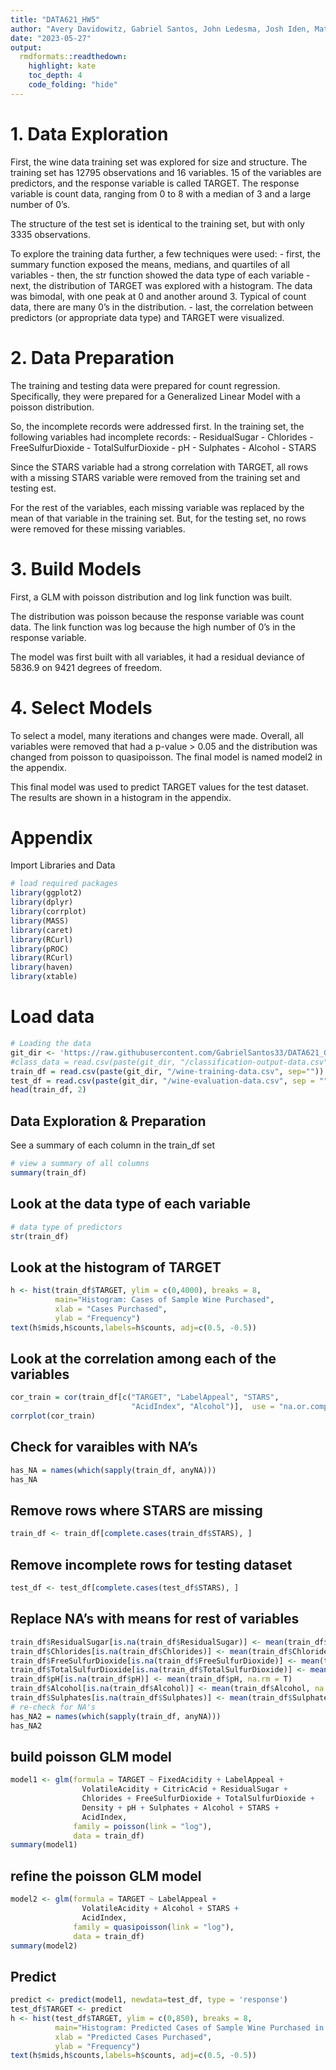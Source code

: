 ---
title: "DATA621_HW5"
author: "Avery Davidowitz, Gabriel Santos, John Ledesma, Josh Iden, Mathew Katz, Tyler Brown"
date: "2023-05-27"
output:
  rmdformats::readthedown:
    highlight: kate
    toc_depth: 4
    code_folding: "hide"
---

# 1. Data Exploration

First, the wine data training set was explored for size and structure. The training set has 12795 observations and 16 variables. 15 of the variables are predictors, and the response variable is called TARGET. The response variable is count data, ranging from 0 to 8 with a median of 3 and a large number of 0's.

The structure of the test set is identical to the training set, but with only 3335 observations.

To explore the training data further, a few techniques were used:
- first, the summary function exposed the means, medians, and quartiles of all variables
- then, the str function showed the data type of each variable
- next, the distribution of TARGET was explored with a histogram. The data was bimodal, with one peak at 0 and another around 3. Typical of count data, there are many 0's in the distribution.
- last, the correlation between predictors (or appropriate data type) and TARGET were visualized.

# 2. Data Preparation

The training and testing data were prepared for count regression. Specifically, they were prepared for a Generalized Linear Model with a poisson distribution.

So, the incomplete records were addressed first. In the training set, the following variables had incomplete records:
- ResidualSugar
- Chlorides
- FreeSulfurDioxide
- TotalSulfurDioxide
- pH
- Sulphates
- Alcohol
- STARS

Since the STARS variable had a strong correlation with TARGET, all rows with a missing STARS variable were removed from the training set and testing est.

For the rest of the variables, each missing variable was replaced by the mean of that variable in the training set. But, for the testing set, no rows were removed for these missing variables.

# 3. Build Models

First, a GLM with poisson distribution and log link function was built.

The distribution was poisson because the response variable was count data. The link function was log because the high number of 0's in the response variable.

The model was first built with all variables, it had a residual deviance of 5836.9 on 9421 degrees of freedom.

# 4. Select Models

To select a model, many iterations and changes were made. Overall, all variables were removed that had a p-value > 0.05 and the distribution was changed from poisson to quasipoisson. The final model is named model2 in the appendix.

This final model was used to predict TARGET values for the test dataset. The results are shown in a histogram in the appendix.

# Appendix

Import Libraries and Data
```{r messages=FALSE, warning=FALSE}
# load required packages
library(ggplot2)
library(dplyr)
library(corrplot)
library(MASS)
library(caret)
library(RCurl)
library(pROC)
library(RCurl)
library(haven)
library(xtable)
```

# Load data
```{r import}
# Loading the data
git_dir <- 'https://raw.githubusercontent.com/GabrielSantos33/DATA621_G2/main/DATA621_HW5'
#class_data = read.csv(paste(git_dir, "/classification-output-data.csv", sep=""))
train_df = read.csv(paste(git_dir, "/wine-training-data.csv", sep=""))
test_df = read.csv(paste(git_dir, "/wine-evaluation-data.csv", sep = ""))
head(train_df, 2)
```

## Data Exploration & Preparation

See a summary of each column in the train_df set
```{r train_data_summary}
# view a summary of all columns
summary(train_df)
```

## Look at the data type of each variable
```{r}
# data type of predictors
str(train_df)
```

## Look at the histogram of TARGET
```{r}
h <- hist(train_df$TARGET, ylim = c(0,4000), breaks = 8,
          main="Histogram: Cases of Sample Wine Purchased",
          xlab = "Cases Purchased",
          ylab = "Frequency")
text(h$mids,h$counts,labels=h$counts, adj=c(0.5, -0.5))
```

## Look at the correlation among each of the variables
```{r}
cor_train = cor(train_df[c("TARGET", "LabelAppeal", "STARS",
                           "AcidIndex", "Alcohol")],  use = "na.or.complete")
corrplot(cor_train)
```

## Check for varaibles with NA's
```{r}
has_NA = names(which(sapply(train_df, anyNA)))
has_NA
```

## Remove rows where STARS are missing
```{r}
train_df <- train_df[complete.cases(train_df$STARS), ]
```

## Remove incomplete rows for testing dataset
```{r}
test_df <- test_df[complete.cases(test_df$STARS), ]
```

## Replace NA's with means for rest of variables
```{r}
train_df$ResidualSugar[is.na(train_df$ResidualSugar)] <- mean(train_df$ResidualSugar, na.rm = T)
train_df$Chlorides[is.na(train_df$Chlorides)] <- mean(train_df$Chlorides, na.rm = T)
train_df$FreeSulfurDioxide[is.na(train_df$FreeSulfurDioxide)] <- mean(train_df$FreeSulfurDioxide, na.rm = T)
train_df$TotalSulfurDioxide[is.na(train_df$TotalSulfurDioxide)] <- mean(train_df$TotalSulfurDioxide, na.rm = T)
train_df$pH[is.na(train_df$pH)] <- mean(train_df$pH, na.rm = T)
train_df$Alcohol[is.na(train_df$Alcohol)] <- mean(train_df$Alcohol, na.rm = T)
train_df$Sulphates[is.na(train_df$Sulphates)] <- mean(train_df$Sulphates, na.rm = T)
# re-check for NA's
has_NA2 = names(which(sapply(train_df, anyNA)))
has_NA2
```

## build poisson GLM model
```{r}
model1 <- glm(formula = TARGET ~ FixedAcidity + LabelAppeal +
                VolatileAcidity + CitricAcid + ResidualSugar +
                Chlorides + FreeSulfurDioxide + TotalSulfurDioxide +
                Density + pH + Sulphates + Alcohol + STARS +
                AcidIndex,
              family = poisson(link = "log"),
              data = train_df)
summary(model1)
```

## refine the poisson GLM model
```{r}
model2 <- glm(formula = TARGET ~ LabelAppeal +
                VolatileAcidity + Alcohol + STARS +
                AcidIndex,
              family = quasipoisson(link = "log"),
              data = train_df)
summary(model2)
```

## Predict
```{r}
predict <- predict(model1, newdata=test_df, type = 'response')
test_df$TARGET <- predict
h <- hist(test_df$TARGET, ylim = c(0,850), breaks = 8,
          main="Histogram: Predicted Cases of Sample Wine Purchased in Test Set",
          xlab = "Predicted Cases Purchased",
          ylab = "Frequency")
text(h$mids,h$counts,labels=h$counts, adj=c(0.5, -0.5))
```
